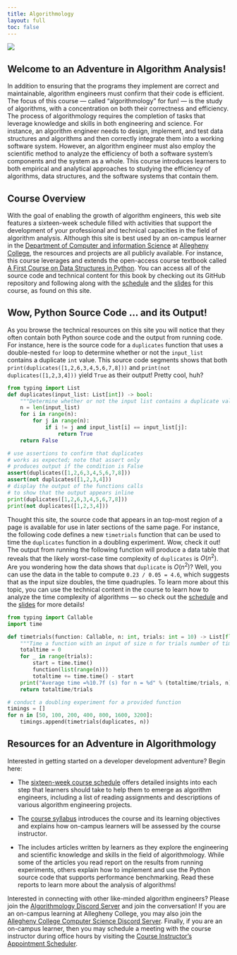 ```yaml
---
title: Algorithmology
layout: full
toc: false
---
```


![](images/Algorithmology-Logo.svg){fig-align="center"}

## Welcome to an Adventure in Algorithm Analysis!

In addition to ensuring that the programs they implement are correct and
maintainable, algorithm engineers must confirm that their code is efficient.
The focus of this course --- called "algorithmology" for fun! --- is the study
of algorithms, with a concentration on both their correctness and efficiency.
The process of algorithmology requires the completion of tasks that leverage
knowledge and skills in both engineering and science. For instance, an
algorithm engineer needs to design, implement, and test data structures and
algorithms and then correctly integrate them into a working software system.
However, an algorithm engineer must also employ the scientific method to
analyze the efficiency of both a software system's components and the system as
a whole. This course introduces learners to both empirical and analytical
approaches to studying the efficiency of algorithms, data structures, and the
software systems that contain them.

## Course Overview

With the goal of enabling the growth of algorithm engineers, this web site
features a sixteen-week schedule filled with activities that support the
development of your professional and technical capacities in the field of
algorithm analysis. Although this site is best used by an on-campus learner in
the [Department of Computer and information
Science](https://www.cs.allegheny.edu/) at [Allegheny
College](https://www.allegheny.edu/), the resources and projects are all
publicly available. For instance, this course leverages and extends the
open-access course textbook called [A First Course on Data Structures in
Python](https://github.com/donsheehy/datastructures). You can access all of the
source code and technical content for this book by checking out its GitHub
repository and following along with the [schedule](schedule/index.qmd) and the
[slides](slides/index.qmd) for this course, as found on this site.

## Wow, Python Source Code ... and its Output!

As you browse the technical resources on this site you will notice that they
often contain both Python source code and the output from running code. For
instance, here is the source code for a `duplicates` function that uses a
double-nested `for` loop to determine whether or not the `input_list` contains
a duplicate `int` value. This source code segments shows that both
`print(duplicates([1,2,6,3,4,5,6,7,8]))` and `print(not duplicates([1,2,3,4]))`
yield `True` as their output! Pretty cool, huh?

```python
from typing import List
def duplicates(input_list: List[int]) -> bool:
    """Determine whether or not the input list contains a duplicate value."""
    n = len(input_list)
    for i in range(n):
        for j in range(n):
            if i != j and input_list[i] == input_list[j]:
                return True
    return False

# use assertions to confirm that duplicates
# works as expected; note that assert only
# produces output if the condition is False
assert(duplicates([1,2,6,3,4,5,6,7,8]))
assert(not duplicates([1,2,3,4]))
# display the output of the functions calls
# to show that the output appears inline
print(duplicates([1,2,6,3,4,5,6,7,8]))
print(not duplicates([1,2,3,4]))
```

Thought this site, the source code that appears in an top-most region of a page
is available for use in later sections of the same page. For instance, the
following code defines a new `timetrials` function that can be used to time the
`duplicates` function in a doubling experiment. Wow, check it out! The output
from running the following function will produce a data table that reveals that
the likely worst-case time complexity of `duplicates` is $O(n^2)$. Are you
wondering how the data shows that `duplicate` is $O(n^2)$? Well, you can use the
data in the table to compute `0.23 / 0.05 = 4.6`, which suggests that as the
input size doubles, the time quadruples. To learn more about this topic, you can
use the technical content in the course to learn how to analyze the time
complexity of algorithms --- so check out the [schedule](schedule/index.qmd) and
the [slides](slides/index.qmd) for more details!

```python
from typing import Callable
import time

def timetrials(function: Callable, n: int, trials: int = 10) -> List[float]:
    """Time a function with an input of size n for trials number of times."""
    totaltime = 0
    for _ in range(trials):
        start = time.time()
        function(list(range(n)))
        totaltime += time.time() - start
    print("Average time =%10.7f (s) for n = %d" % (totaltime/trials, n))
    return totaltime/trials

# conduct a doubling experiment for a provided function
timings = []
for n in [50, 100, 200, 400, 800, 1600, 3200]:
    timings.append(timetrials(duplicates, n))
```

## Resources for an Adventure in Algorithmology

Interested in getting started on a developer development adventure? Begin here:

- The [sixteen-week course schedule](./schedule/index.qmd) offers detailed
insights into each step that learners should take to help them to emerge as
algorithm engineers, including a list of reading assignments and descriptions
of various algorithm engineering projects.

- The [course syllabus](./syllabus/index.qmd) introduces the course and its
learning objectives and explains how on-campus learners will be assessed by the
course instructor.

- The [](./allhands/index.qmd) includes articles written by learners as they
explore the engineering and scientific knowledge and skills in the field of
algorithmology. While some of the articles you read report on the results from
running experiments, others explain how to implement and use the Python source
code that supports performance benchmarking. Read these reports to learn more
about the analysis of algorithms!

::: {.callout-note appearance="minimal" title="Algorithmology Community Resources"}

Interested in connecting with other like-minded algorithm engineers? Please join
the [Algorithmology Discord Server](https://discord.gg/phSQfB8bZx) and join the
conversation! If you are an on-campus learning at Allegheny College, you may
also join the [Allegheny College Computer Science Discord
Server](https://discord.gg/CS2h9kXzX6). Finally, if you are an on-campus
learner, then you may schedule a meeting with the course instructor during
office hours by visiting the [Course Instructor's Appointment
Scheduler](https://www.gregorykapfhammer.com/schedule/).

:::
